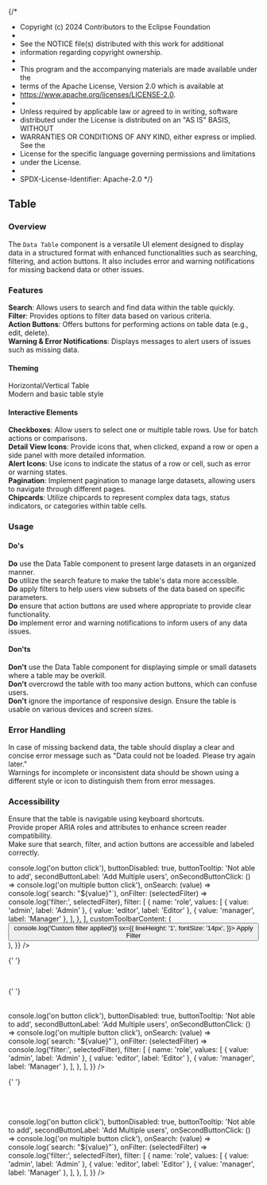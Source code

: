 {/*
* Copyright (c) 2024 Contributors to the Eclipse Foundation
*
* See the NOTICE file(s) distributed with this work for additional
* information regarding copyright ownership.
*
* This program and the accompanying materials are made available under the
* terms of the Apache License, Version 2.0 which is available at
* https://www.apache.org/licenses/LICENSE-2.0.
*
* Unless required by applicable law or agreed to in writing, software
* distributed under the License is distributed on an "AS IS" BASIS, WITHOUT
* WARRANTIES OR CONDITIONS OF ANY KIND, either express or implied. See the
* License for the specific language governing permissions and limitations
* under the License.
*
* SPDX-License-Identifier: Apache-2.0
*/}


<Meta title="Design Guidelines/Table" />

## Table

### Overview

The `Data Table` component is a versatile UI element designed to display data in a structured format with enhanced functionalities such as searching, filtering, and action buttons. It also includes error and warning notifications for missing backend data or other issues.

### Features

<b>Search</b>: Allows users to search and find data within the table quickly.\
<b>Filter</b>: Provides options to filter data based on various criteria.\
<b>Action Buttons</b>: Offers buttons for performing actions on table data
(e.g., edit, delete).\
<b>Warning & Error Notifications</b>: Displays messages to alert users of issues
such as missing data.

#### Theming

Horizontal/Vertical Table\
Modern and basic table style

#### Interactive Elements

<b>Checkboxes</b>: Allow users to select one or multiple table rows. Use for
batch actions or comparisons.\
<b>Detail View Icons</b>: Provide icons that, when clicked, expand a row or open
a side panel with more detailed information.\
<b>Alert Icons</b>: Use icons to indicate the status of a row or cell, such as
error or warning states.\
<b>Pagination</b>: Implement pagination to manage large datasets, allowing users
to navigate through different pages.\
<b>Chipcards</b>: Utilize chipcards to represent complex data tags, status
indicators, or categories within table cells.

### Usage

#### Do's

<b>Do</b> use the Data Table component to present large datasets in an organized
manner.\
<b>Do</b> utilize the search feature to make the table's data more accessible.\
<b>Do</b> apply filters to help users view subsets of the data based on specific
parameters.\
<b>Do</b> ensure that action buttons are used where appropriate to provide clear
functionality.\
<b>Do</b> implement error and warning notifications to inform users of any data
issues.

#### Don'ts

<b>Don't</b> use the Data Table component for displaying simple or small
datasets where a table may be overkill.\
<b>Don't</b> overcrowd the table with too many action buttons, which can confuse
users.\
<b>Don't</b> ignore the importance of responsive design. Ensure the table is
usable on various devices and screen sizes.

### Error Handling

In case of missing backend data, the table should display a clear and concise error message such as "Data could not be loaded. Please try again later."\
Warnings for incomplete or inconsistent data should be shown using a different style or icon to distinguish them from error messages.

### Accessibility

Ensure that the table is navigable using keyboard shortcuts.\
Provide proper ARIA roles and attributes to enhance screen reader compatibility.\
Make sure that search, filter, and action buttons are accessible and labeled correctly.

<SharedThemeProvider>
<SharedCssBaseline />
<Table 
  autoHeight={true}
  columnHeaderHeight={76}
  rowHeight={76}
  hideFooter={true}
  disableColumnFilter={true}
  disableColumnMenu={true}
  disableColumnSelector={true}
  disableDensitySelector={true}
  disableSelectionOnClick={true}
  checkboxSelection={true}
  loading={false}
  hasBorder={true}
  columnHeaderHeight={76}
  rowHeight={76}
  columnHeadersBackgroundColor={'#fff'}
  searchPlaceholder={'Search by username'}
  noRowsMsg={'No rows'}
  columns={[
  {
    field: 'name',
    headerName: 'Name',
    description: 'Name of the user',
    flex: 2
  },
  { field: 'company', headerName: 'Company', flex: 2 },
  {
    field: 'email',
    headerName: 'Email address',
    flex: 4
  },
  { field: 'note', headerName: 'Note', flex: 5 },
  {
    field: 'role',
    headerName: 'Role',
    flex: 1
  }]}
  rows={TestRows}
  title={'Table with toolbar'}
  toolbarVariant={'ultimate'}
  toolbar={{
    buttonLabel: 'Add user',
    onButtonClick: () => console.log('on button click'),
    buttonDisabled: true,
    buttonTooltip: 'Not able to add',
    secondButtonLabel: 'Add Multiple users',
    onSecondButtonClick: () => console.log('on multiple button click'),
    onSearch: (value) => console.log(`search: "${value}"`),
    onFilter: (selectedFilter) => console.log('filter:', selectedFilter),
    filter: [
      {
        name: 'role',
        values: [
          { value: 'admin', label: 'Admin' },
          { value: 'editor', label: 'Editor' },
          { value: 'manager', label: 'Manager' },
        ],
      },
    ],
      customToolbarContent: (
        <Box
  sx={{
    display: 'flex',
    alignItems: 'center',
    justifyContent: 'center',
    gap: 2,
    padding: 0,
    margin: 0,
    maxHeight: '50px',
    boxSizing: 'border-box',
    overflow: 'hidden',
  }}
>
  <Button variant="contained" onClick={() => console.log('Custom filter applied')}
  sx={{
    lineHeight: '1',
    fontSize: '14px',
  }}>
    Apply Filter
  </Button>
</Box>
      ),
  }}
 />

{' '}

<br />

{' '}

<Table
  autoHeight={true}
  columnHeaderHeight={76}
  rowHeight={76}
  hideFooter={true}
  disableColumnFilter={true}
  disableColumnMenu={true}
  disableColumnSelector={true}
  disableDensitySelector={true}
  disableSelectionOnClick={true}
  checkboxSelection={true}
  loading={false}
  hasBorder={true}
  columnHeaderHeight={76}
  rowHeight={76}
  columnHeadersBackgroundColor={'#fff'}
  searchPlaceholder={'Search by username'}
  noRowsMsg={'No rows'}
  error={{
    status: 500,
  }}
  columns={[
    {
      field: 'name',
      headerName: 'Name',
      description: 'Name of the user',
      flex: 2,
    },
    { field: 'company', headerName: 'Company', flex: 2 },
    {
      field: 'email',
      headerName: 'Email address',
      flex: 4,
    },
    { field: 'note', headerName: 'Note', flex: 5 },
    {
      field: 'role',
      headerName: 'Role',
      flex: 1,
    },
  ]}
  rows={[]}
  title={'Table with toolbar'}
  toolbarVariant={'premium'}
  toolbar={{
    buttonLabel: 'Add user',
    onButtonClick: () => console.log('on button click'),
    buttonDisabled: true,
    buttonTooltip: 'Not able to add',
    secondButtonLabel: 'Add Multiple users',
    onSecondButtonClick: () => console.log('on multiple button click'),
    onSearch: (value) => console.log(`search: "${value}"`),
    onFilter: (selectedFilter) => console.log('filter:', selectedFilter),
    filter: [
      {
        name: 'role',
        values: [
          { value: 'admin', label: 'Admin' },
          { value: 'editor', label: 'Editor' },
          { value: 'manager', label: 'Manager' },
        ],
      },
    ],
  }}
/>

{' '}

<br />

 <Table 
  autoHeight={true}
  columnHeaderHeight={76}
  rowHeight={76}
  hideFooter={true}
  disableColumnFilter={true}
  disableColumnMenu={true}
  disableColumnSelector={true}
  disableDensitySelector={true}
  disableSelectionOnClick={true}
  checkboxSelection={true}
  loading={false}
  hasBorder={true}
  columnHeaderHeight={76}
  rowHeight={76}
  columnHeadersBackgroundColor={'#fff'}
  searchPlaceholder={'Search by username'}
  noRowsMsg={'No rows'}
  error={{
    status: 400
  }}
  columns={[
  {
    field: 'name',
    headerName: 'Name',
    description: 'Name of the user',
    flex: 2
  },
  { field: 'company', headerName: 'Company', flex: 2 },
  {
    field: 'email',
    headerName: 'Email address',
    flex: 4
  },
  { field: 'note', headerName: 'Note', flex: 5 },
  {
    field: 'role',
    headerName: 'Role',
    flex: 1
  }]}
  rows={[]}
  title={'Table with toolbar'}
  toolbarVariant={'premium'}
  toolbar={{
    buttonLabel: 'Add user',
    onButtonClick: () => console.log('on button click'),
    buttonDisabled: true,
    buttonTooltip: 'Not able to add',
    secondButtonLabel: 'Add Multiple users',
    onSecondButtonClick: () => console.log('on multiple button click'),
    onSearch: (value) => console.log(`search: "${value}"`),
    onFilter: (selectedFilter) => console.log('filter:', selectedFilter),
    filter: [
      {
        name: 'role',
        values: [
          { value: 'admin', label: 'Admin' },
          { value: 'editor', label: 'Editor' },
          { value: 'manager', label: 'Manager' },
        ],
      },
    ],
  }}
 />
</SharedThemeProvider>
